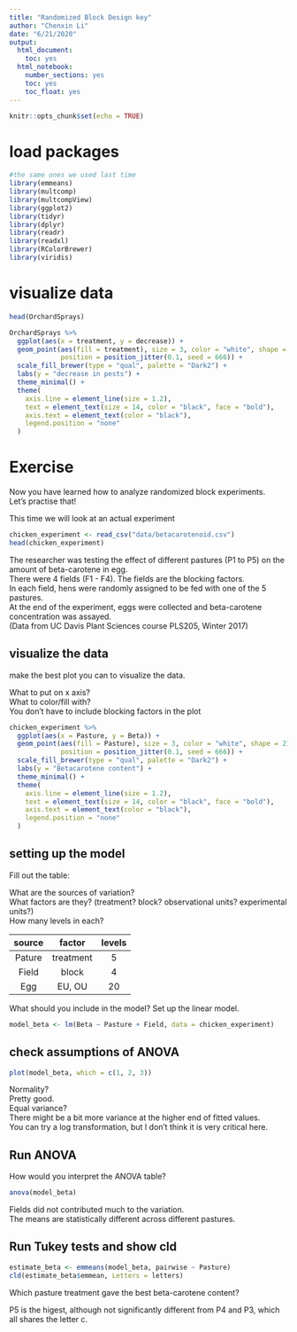 ---
title: "Randomized Block Design key"
author: "Chenxin Li"
date: "6/21/2020"
output:
  html_document:
    toc: yes  
  html_notebook:   
    number_sections: yes    
    toc: yes  
    toc_float: yes 
---

```{r setup, include=FALSE}
knitr::opts_chunk$set(echo = TRUE)
```

 
# load packages
```{r}
#the same ones we used last time
library(emmeans)  
library(multcomp)
library(multcompView)
library(ggplot2) 
library(tidyr)
library(dplyr)
library(readr)
library(readxl)
library(RColorBrewer)
library(viridis)
```

# visualize data
```{r}
head(OrchardSprays)
```

```{r}
OrchardSprays %>% 
  ggplot(aes(x = treatment, y = decrease)) +
  geom_point(aes(fill = treatment), size = 3, color = "white", shape = 21,
             position = position_jitter(0.1, seed = 666)) +
  scale_fill_brewer(type = "qual", palette = "Dark2") +
  labs(y = "decrease in pests") +
  theme_minimal() +
  theme(
    axis.line = element_line(size = 1.2),
    text = element_text(size = 14, color = "black", face = "bold"),
    axis.text = element_text(color = "black"),
    legend.position = "none"
  )
```


# Exercise 

Now you have learned how to analyze randomized block experiments.   
Let's practise that!  


This time we will look at an actual experiment   

```{r}
chicken_experiment <- read_csv("data/betacarotenoid.csv")
head(chicken_experiment)
```

The researcher was testing the effect of different pastures (P1 to P5) on the amount of beta-carotene in egg.   
There were 4 fields (F1 - F4). The fields are the blocking factors.  
In each field, hens were randomly assigned to be fed with one of the 5 pastures.   
At the end of the experiment, eggs were collected and beta-carotene concentration was assayed.   
(Data from UC Davis Plant Sciences course PLS205, Winter 2017)  

## visualize the data
make the best plot you can to visualize the data.  

What to put on x axis?  
What to color/fill with?  
You don't have to include blocking factors in the plot   
```{r}
chicken_experiment %>% 
  ggplot(aes(x = Pasture, y = Beta)) +
  geom_point(aes(fill = Pasture), size = 3, color = "white", shape = 21,
             position = position_jitter(0.1, seed = 666)) +
  scale_fill_brewer(type = "qual", palette = "Dark2") +
  labs(y = "Betacarotene content") +
  theme_minimal() +
  theme(
    axis.line = element_line(size = 1.2),
    text = element_text(size = 14, color = "black", face = "bold"),
    axis.text = element_text(color = "black"),
    legend.position = "none"
  )
```

 

## setting up the model

Fill out the table:   

What are the sources of variation?   
What factors are they? (treatment? block? observational units? experimental units?)  
How many levels in each?   


| source | factor    | levels |  
|:------:|:---------:|:------:|   
| Pature | treatment | 5      | 
| Field  | block     | 4      |
| Egg    | EU, OU    | 20     |
 
What should you include in the model? Set up the linear model. 
```{r}
model_beta <- lm(Beta ~ Pasture + Field, data = chicken_experiment)
```

## check assumptions of ANOVA 
```{r}
plot(model_beta, which = c(1, 2, 3))
```

Normality?  
Pretty good.  
Equal variance?   
There might be a bit more variance at the higher end of fitted values.   
You can try a log transformation, but I don't think it is very critical here.   

## Run ANOVA
How would you interpret the ANOVA table?  
```{r}
anova(model_beta)
```
Fields did not contributed much to the variation.  
The means are statistically different across different pastures.    

## Run Tukey tests and show cld  
```{r}
estimate_beta <- emmeans(model_beta, pairwise ~ Pasture)
cld(estimate_beta$emmean, Letters = letters)
```

Which pasture treatment gave the best beta-carotene content?   

P5 is the higest, although not significantly different from P4 and P3, which all shares the letter c.    

 



